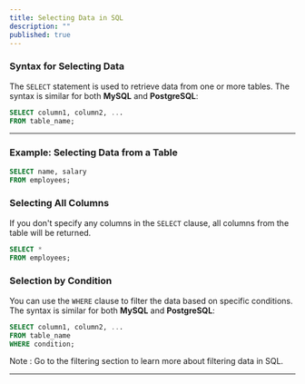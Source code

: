 ```yaml
---
title: Selecting Data in SQL
description: ""
published: true
---
```


### **Syntax for Selecting Data**

The `SELECT` statement is used to retrieve data from one or more tables. The syntax is similar for both **MySQL** and **PostgreSQL**:

```sql
SELECT column1, column2, ...
FROM table_name;
```

---

### **Example: Selecting Data from a Table**

```sql
SELECT name, salary
FROM employees;
```

### **Selecting All Columns**

If you don't specify any columns in the `SELECT` clause, all columns from the table will be returned.

```sql
SELECT *
FROM employees;
```

### **Selection by Condition**

You can use the `WHERE` clause to filter the data based on specific conditions. The syntax is similar for both **MySQL** and **PostgreSQL**:

```sql
SELECT column1, column2, ...
FROM table_name
WHERE condition;
``` 

Note : Go to the filtering section to learn more about filtering data in SQL.

---